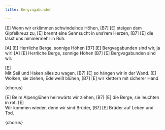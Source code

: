 ```yaml
---
title: Bergvagabunden

---
```


[E]
Wenn wir erklimmen schwindelnde Höhen,
[B7]                   [E]
steigen dem Gipfelkreuz zu,
[E]
brennt eine Sehnsucht in uns'rem Herzen,
[B7]                       [E]
die lässt uns nimmermehr in Ruh.


:::{.chorus}

[A]             [E]
Herrliche Berge, sonnige Höhen
[B7]               [E]
Bergvagabunden sind wir, ja wir!
[A]             [E]
Herrliche Berge, sonnige Höhen
[B7]               [E]
Bergvagabunden sind wir.

:::


[E]      
Mit Seil und Haken alles zu wagen,
  [B7]              [E]
so hängen wir in der Wand.
[E]     
Wolken, sie ziehen, Edelweiß blühen,
[B7]                     [E]
wir klettern mit sicherer Hand.

{chorus}

[E]
Beim Alpenglühen heimwärts wir ziehen,
[B7]                      [E]
die Berge, sie leuchten in rot.
[E]                   
Wir kommen wieder, denn wir sind Brüder,
[B7]                [E]
Brüder auf Leben und Tod.


{chorus}

